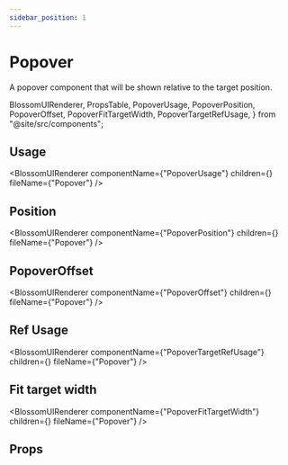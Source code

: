 ```yaml
---
sidebar_position: 1
---
```


# Popover

A popover component that will be shown relative to the target position.

  BlossomUIRenderer,
  PropsTable,
  PopoverUsage,
  PopoverPosition,
  PopoverOffset,
  PopoverFitTargetWidth,
  PopoverTargetRefUsage,
} from "@site/src/components";

## Usage

<BlossomUIRenderer
  componentName={"PopoverUsage"}
  children={<PopoverUsage />}
  fileName={"Popover"}
/>

## Position

<BlossomUIRenderer
  componentName={"PopoverPosition"}
  children={<PopoverPosition />}
  fileName={"Popover"}
/>

## PopoverOffset

<BlossomUIRenderer
  componentName={"PopoverOffset"}
  children={<PopoverOffset />}
  fileName={"Popover"}
/>

## Ref Usage

<BlossomUIRenderer
  componentName={"PopoverTargetRefUsage"}
  children={<PopoverTargetRefUsage />}
  fileName={"Popover"}
/>

## Fit target width

<BlossomUIRenderer
  componentName={"PopoverFitTargetWidth"}
  children={<PopoverFitTargetWidth />}
  fileName={"Popover"}
/>

## Props

<PropsTable componentName="Popover" />
